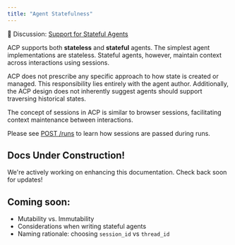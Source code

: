 ```yaml
---
title: "Agent Statefulness"
---
```



<AlphaWarning />

💬 Discussion: [Support for Stateful Agents](https://github.com/orgs/i-am-bee/discussions/322)

ACP supports both **stateless** and **stateful** agents. The simplest agent implementations are stateless. Stateful agents, however, maintain context across interactions using sessions.

ACP does not prescribe any specific approach to how state is created or managed. This responsibility lies entirely with the agent author. Additionally, the ACP design does not inherently suggest agents should support traversing historical states.

The concept of sessions in ACP is similar to browser sessions, facilitating context maintenance between interactions.

Please see [POST /runs](/acp/spec/run-create) to learn how sessions are passed during runs.

## Docs Under Construction!

We're actively working on enhancing this documentation. Check back soon for updates!

## Coming soon:

- Mutability vs. Immutability
- Considerations when writing stateful agents
- Naming rationale: choosing `session_id` vs `thread_id`
